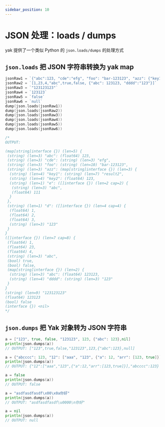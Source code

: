 ```yaml
---
sidebar_position: 10
---
```


# JSON 处理：loads / dumps

yak 提供了一个类似 Python 的 `json.loads/dumps` 的处理方式

## `json.loads` 把 JSON 字符串转换为 yak map

```go
jsonRaw1 = `{"abc":123, "cde":"efg", "foo": "bar-123123", "azz": {"key1": "result2", "key2": 123, "e": ["abc", 111]}, "d": [1,2,3,"123"]}`
jsonRaw2 = `[1,23,4,"abc",true,false, {"abc": 123123, "dddd":"123"}]`
jsonRaw3 = `"123123123"`
jsonRaw4 = `123123`
jsonRaw5 = `false`
jsonRaw6 = `null`
dump(json.loads(jsonRaw1))
dump(json.loads(jsonRaw2))
dump(json.loads(jsonRaw3))
dump(json.loads(jsonRaw4))
dump(json.loads(jsonRaw5))
dump(json.loads(jsonRaw6))

/*
OUTPUT:

(map[string]interface {}) (len=5) {
 (string) (len=3) "abc": (float64) 123,
 (string) (len=3) "cde": (string) (len=3) "efg",
 (string) (len=3) "foo": (string) (len=10) "bar-123123",
 (string) (len=3) "azz": (map[string]interface {}) (len=3) {
  (string) (len=4) "key1": (string) (len=7) "result2",
  (string) (len=4) "key2": (float64) 123,
  (string) (len=1) "e": ([]interface {}) (len=2 cap=2) {
   (string) (len=3) "abc",
   (float64) 111
  }
 },
 (string) (len=1) "d": ([]interface {}) (len=4 cap=4) {
  (float64) 1,
  (float64) 2,
  (float64) 3,
  (string) (len=3) "123"
 }
}
([]interface {}) (len=7 cap=8) {
 (float64) 1,
 (float64) 23,
 (float64) 4,
 (string) (len=3) "abc",
 (bool) true,
 (bool) false,
 (map[string]interface {}) (len=2) {
  (string) (len=3) "abc": (float64) 123123,
  (string) (len=4) "dddd": (string) (len=3) "123"
 }
}
(string) (len=9) "123123123"
(float64) 123123
(bool) false
(interface {}) <nil>
*/
```

## `json.dumps` 把 Yak 对象转为 JSON 字符串

```go
a = ["123", true, false, "123123", 123, {"abc": 123},nil]
println(json.dumps(a))
// OUTPUT: ["123",true,false,"123123",123,{"abc":123},null]

a = {"abcccc": 123, "12": ["aaa", "123", {"a": 12, "arr": [123, true]}]}
println(json.dumps(a))
// OUTPUT: {"12":["aaa","123",{"a":12,"arr":[123,true]}],"abcccc":123}

a = false
println(json.dumps(a))
// OUTPUT: false

a = "asdfasdfasdf\x00\x0a你好"
println(json.dumps(a))
// OUTPUT: "asdfasdfasdf\u0000\n你好"

a = nil
println(json.dumps(a))
// OUTPUT: null
```

